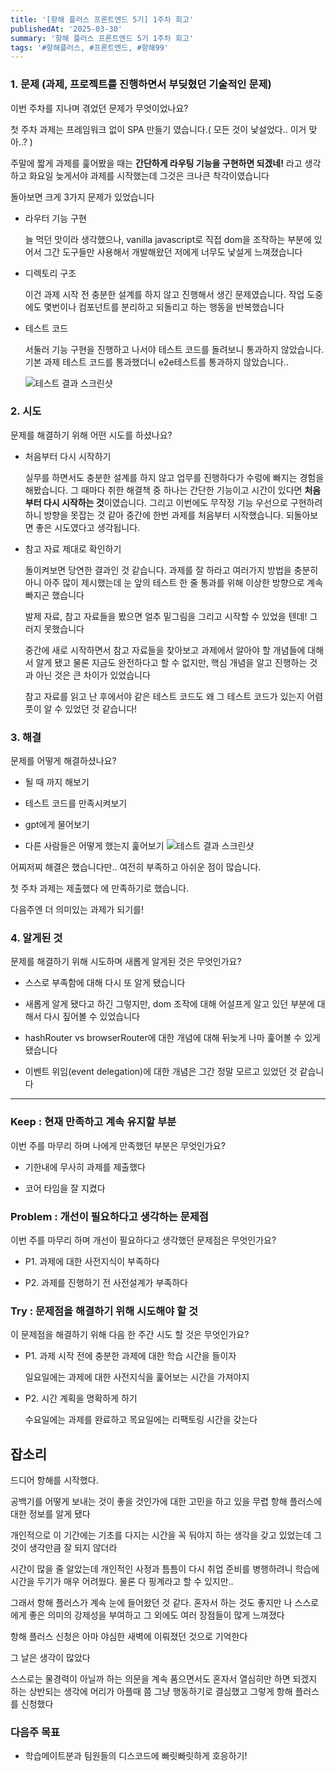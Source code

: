 ```yaml
---
title: '[항해 플러스 프론트엔드 5기] 1주차 회고'
publishedAt: '2025-03-30'
summary: '항해 플러스 프론트엔드 5기 1주차 회고'
tags: '#항해플러스, #프론트엔드, #항해99'
---
```


### 1. 문제 **(과제, 프로젝트를 진행하면서 부딪혔던 기술적인 문제)**

이번 주차를 지나며 겪었던 문제가 무엇이었나요?

첫 주차 과제는 프레임워크 없이 SPA 만들기 였습니다.( 모든 것이 낯설었다.. 이거 맞아..? )

주말에 짧게 과제를 훑어봤을 때는 **간단하게 라우팅 기능을 구현하면 되겠네!** 라고 생각하고 화요일 늦게서야 과제를 시작했는데 그것은 크나큰 착각이였습니다

돌아보면 크게 3가지 문제가 있었습니다

- 라우터 기능 구현

  늘 먹던 맛이라 생각했으나, vanilla javascript로 직접 dom을 조작하는 부분에 있어서 그간 도구들만 사용해서 개발해왔던 저에게 너무도 낯설게 느껴졌습니다

- 디렉토리 구조

  이건 과제 시작 전 충분한 설계를 하지 않고 진행해서 생긴 문제였습니다. 작업 도중에도 몇번이나 컴포넌트를 분리하고 되돌리고 하는 행동을 반복했습니다

- 테스트 코드

  서둘러 기능 구현을 진행하고 나서야 테스트 코드를 돌려보니 통과하지 않았습니다. 기본 과제 테스트 코드를 통과했더니 e2e테스트를 통과하지 않았습니다..

  <Image
   src="/images/testfail.png"
   alt="테스트 결과 스크린샷"
   width={800}
   height={400}
  />

### **2. 시도**

문제를 해결하기 위해 어떤 시도를 하셨나요?

- 처음부터 다시 시작하기

  실무를 하면서도 충분한 설계를 하지 않고 업무를 진행하다가 수렁에 빠지는 경험을 해봤습니다. 그 때마다 취한 해결책 중 하나는 간단한 기능이고 시간이 있다면 **처음부터 다시 시작하는 것**이였습니다. 그리고 이번에도 무작정 기능 우선으로 구현하려 하니 방향을 못잡는 것 같아 중간에 한번 과제를 처음부터 시작했습니다. 되돌아보면 좋은 시도였다고 생각됩니다.

- 참고 자료 제대로 확인하기

  돌이켜보면 당연한 결과인 것 같습니다. 과제를 잘 하라고 여러가지 방법을 충분히 아니 아주 많이 제시했는데 눈 앞의 테스트 한 줄 통과를 위해 이상한 방향으로 계속 빠지곤 했습니다

  발제 자료, 참고 자료들을 봤으면 얼추 밑그림을 그리고 시작할 수 있었을 텐데! 그러지 못했습니다

  중간에 새로 시작하면서 참고 자료들을 찾아보고 과제에서 알아야 할 개념들에 대해서 알게 됐고 물론 지금도 완전하다고 할 수 없지만, 핵심 개념을 알고 진행하는 것과 아닌 것은 큰 차이가 있었습니다

  참고 자료를 읽고 난 후에서야 같은 테스트 코드도 왜 그 테스트 코드가 있는지 어렴풋이 알 수 있었던 것 같습니다!

### **3. 해결**

문제를 어떻게 해결하셨나요?

- 될 때 까지 해보기

- 테스트 코드를 만족시켜보기

- gpt에게 물어보기

- 다른 사람들은 어떻게 했는지 훑어보기
  <Image
   src="/images/testpass.png"
   alt="테스트 결과 스크린샷"
   width={800}
   height={400}
  />

어찌저찌 해결은 했습니다만.. 여전히 부족하고 아쉬운 점이 많습니다.

첫 주차 과제는 제출했다 에 만족하기로 했습니다.

다음주엔 더 의미있는 과제가 되기를!

### **4. 알게된 것**

문제를 해결하기 위해 시도하며 새롭게 알게된 것은 무엇인가요?

- 스스로 부족함에 대해 다시 또 알게 됐습니다

- 새롭게 알게 됐다고 하긴 그렇지만, dom 조작에 대해 어설프게 알고 있던 부분에 대해서 다시 짚어볼 수 있었습니다

- hashRouter vs browserRouter에 대한 개념에 대해 뒤늦게 나마 훑어볼 수 있게 됐습니다

- 이벤트 위임(event delegation)에 대한 개념은 그간 정말 모르고 있었던 것 같습니다

---

### **Keep : 현재 만족하고 계속 유지할 부분**

이번 주를 마무리 하며 나에게 만족했던 부분은 무엇인가요?

- 기한내에 무사히 과제를 제출했다

- 코어 타임을 잘 지켰다

### **Problem : 개선이 필요하다고 생각하는 문제점**

이번 주를 마무리 하며 개선이 필요하다고 생각했던 문제점은 무엇인가요?

- P1. 과제에 대한 사전지식이 부족하다

- P2. 과제를 진행하기 전 사전설계가 부족하다

### **Try : 문제점을 해결하기 위해 시도해야 할 것**

이 문제점을 해결하기 위해 다음 한 주간 시도 할 것은 무엇인가요?

- P1. 과제 시작 전에 충분한 과제에 대한 학습 시간을 들이자

  일요일에는 과제에 대한 사전지식을 훑어보는 시간을 가져야지

- P2. 시간 계획을 명확하게 하기

  수요일에는 과제를 완료하고 목요일에는 리팩토링 시간을 갖는다

## 잡소리

드디어 항해를 시작했다.

공백기를 어떻게 보내는 것이 좋을 것인가에 대한 고민을 하고 있을 무렵 항해 플러스에 대한 정보를 알게 됐다

개인적으로 이 기간에는 기초를 다지는 시간을 꼭 둬야지 하는 생각을 갖고 있었는데 그것이 생각만큼 잘 되지 않더라

시간이 많을 줄 알았는데 개인적인 사정과 틈틈이 다시 취업 준비를 병행하려니 학습에 시간을 두기가 매우 어려웠다. 물론 다 핑계라고 할 수 있지만..

그래서 항해 플러스가 계속 눈에 들어왔던 것 같다. 혼자서 하는 것도 좋지만 나 스스로에게 좋은 의미의 강제성을 부여하고 그 외에도 여러 장점들이 많게 느껴졌다

항해 플러스 신청은 아마 야심한 새벽에 이뤄졌던 것으로 기억한다

그 날은 생각이 많았다

스스로는 물경력이 아닐까 하는 의문을 계속 품으면서도 혼자서 열심히만 하면 되겠지 하는 상반되는 생각에 머리가 아플때 쯤 그냥 행동하기로 결심했고 그렇게 항해 플러스를 신청했다

### 다음주 목표

- 학습메이트분과 팀원들의 디스코드에 빠릿빠릿하게 호응하기!
